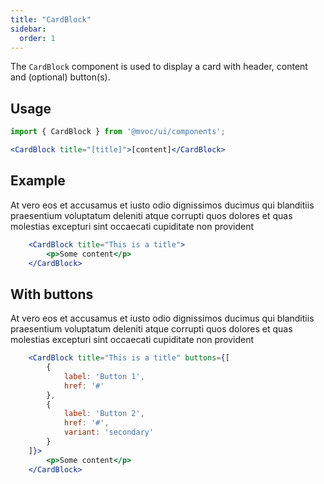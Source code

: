 ```yaml
---
title: "CardBlock"
sidebar:
  order: 1
---
```



The `CardBlock` component is used to display a card with header, content and (optional) button(s).

## Usage

```jsx
import { CardBlock } from '@mvoc/ui/components';

<CardBlock title="[title]">[content]</CardBlock>
```


## Example

<div class="not-content">
	<CardBlock title="This is a title">
		<p>At vero eos et accusamus et iusto odio dignissimos ducimus qui blanditiis praesentium voluptatum deleniti atque corrupti quos dolores et quas molestias excepturi sint occaecati cupiditate non provident</p>
	</CardBlock>
</div>

```jsx
	<CardBlock title="This is a title">
		<p>Some content</p>
	</CardBlock>
```

## With buttons

<div class="not-content">
	<CardBlock title="This is a title" buttons={[
		{
			label: 'Button 1',
			href: '#'
		},
		{
			label: 'Button 2',
			href: '#',
			variant: 'secondary'
		}
	]}>
		<p>At vero eos et accusamus et iusto odio dignissimos ducimus qui blanditiis praesentium voluptatum deleniti atque corrupti quos dolores et quas molestias excepturi sint occaecati cupiditate non provident</p>
	</CardBlock>
</div>

```jsx
	<CardBlock title="This is a title" buttons={[
		{
			label: 'Button 1',
			href: '#'
		},
		{
			label: 'Button 2',
			href: '#',
			variant: 'secondary'
		}
	]}>
		<p>Some content</p>
	</CardBlock>
```
